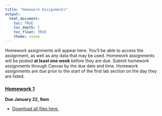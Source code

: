 ```yaml
---
title: "Homework Assignments"
output: 
  html_document:
    toc: TRUE
    toc_depth: 2
    toc_float: TRUE
    theme: cosmo
---
```


Homework assignments will appear here. You'll be able to access the assignment, as well as any data that may be used. Homework assignments will be posted **at least one week** before they are due. Submit homework assignments through Canvas by the due date and time. Homework assignments are due prior to the start of the first lab section on the day they are listed. 

### [**Homework 1**](homework/homework-1.html)

**Due January 22, 9am**

- [Download all files here.](homework/homework-1.zip)


